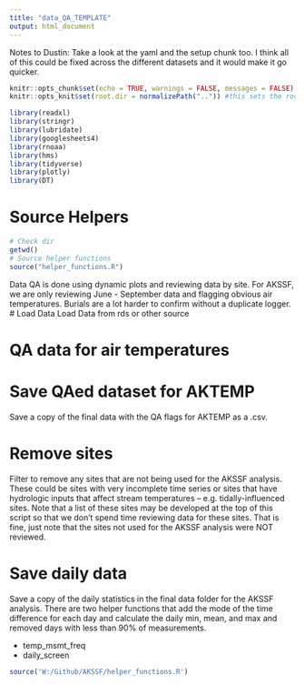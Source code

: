 ```yaml
---
title: "data_QA_TEMPLATE"
output: html_document
---
```


Notes to Dustin: Take a look at the yaml and the setup chunk too. I think all of this could be fixed across the different datasets and it would make it go quicker.



```r
knitr::opts_chunk$set(echo = TRUE, warnings = FALSE, messages = FALSE)
knitr::opts_knit$set(root.dir = normalizePath("..")) #this sets the root.dir up one level back to the project so that paths are relative to the project directory.

library(readxl)
library(stringr)
library(lubridate)
library(googlesheets4)
library(rnoaa)
library(hms)
library(tidyverse)
library(plotly)
library(DT)
```

# Source Helpers

```r
# Check dir
getwd()
# Source helper functions
source("helper_functions.R")

```

Data QA is done using dynamic plots and reviewing data by site. For AKSSF, we are only reviewing June - September data and flagging obvious air temperatures. Burials are a lot harder to confirm without a duplicate logger.
# Load Data
Load Data from rds or other source


# QA data for air temperatures


# Save QAed dataset for AKTEMP

Save a copy of the final data with the QA flags for AKTEMP as a .csv.

# Remove sites

Filter to remove any sites that are not being used for the AKSSF analysis. These could be sites with very incomplete time series or sites that have hydrologic inputs that affect stream temperatures -- e.g. tidally-influenced sites. Note that a list of these sites may be developed at the top of this script so that we don't spend time reviewing data for these sites. That is fine, just note that the sites not used for the AKSSF analysis were NOT reviewed.

# Save daily data

Save a copy of the daily statistics in the final data folder for the AKSSF analysis. There are two helper functions that add the mode of the time difference for each day and calculate the daily min, mean, and max and removed days with less than 90% of measurements.

* temp_msmt_freq
* daily_screen

```r
source('W:/Github/AKSSF/helper_functions.R')



```


